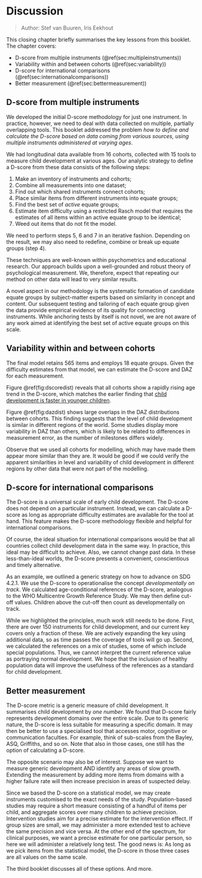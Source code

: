 # Discussion {#ch:discussion2}

> Author: Stef van Buuren, Iris Eekhout

This closing chapter briefly summarises the key lessons from this booklet. The chapter covers:

- D-score from multiple instruments (\@ref(sec:multipleinstruments))
- Variability within and between cohorts (\@ref(sec:variability))
- D-score for international comparisons (\@ref(sec:internationalcomparisons))
- Better measurement (\@ref(sec:bettermeasurement))


## D-score from multiple instruments {#sec:multipleinstruments}

We developed the initial D-score methodology for just one instrument. In practice, however, we need to deal with data collected on multiple, partially overlapping tools. This booklet addressed the problem *how to define and calculate the D-score based on data coming from various sources, using multiple instruments administered at varying ages*.

We had longitudinal data available from 16 cohorts, collected with 15 tools to measure child development at various ages. Our analytic strategy to define a D-score from these data consists of the following steps:

1. Make an inventory of instruments and cohorts;
2. Combine all measurements into one dataset;
3. Find out which shared instruments connect cohorts;
4. Place similar items from different instruments into equate groups;
5. Find the best set of *active* equate groups;
6. Estimate item difficulty using a restricted Rasch model that requires the  estimates of all items within an active equate group to be identical;
7. Weed out items that do not fit the model.

We need to perform steps 5, 6 and 7 in an iterative fashion. Depending on the result, we may also need to redefine, combine or break up equate groups (step 4).

These techniques are well-known within psychometrics and educational research. Our approach builds upon a well-grounded and robust theory of psychological measurement. We, therefore, expect that repeating our method on other data will lead to very similar results.

A novel aspect in our methodology is the systematic formation of candidate equate groups by subject-matter experts based on similarity in concept and content. Our subsequent testing and tailoring of each equate group given the data provide empirical evidence of its quality for connecting instruments. While anchoring tests by itself is not novel, we are not aware of any work aimed at identifying the best set of active equate groups on this scale.

## Variability within and between cohorts {#sec:variability}

The final model retains 565 items and employs 18 equate groups. Given the difficulty estimates from that model, we can estimate the D-score and DAZ for each measurement. 

Figure \@ref(fig:dscoredist) reveals that all cohorts show a rapidly rising age trend in the D-score, which matches the earlier finding that [child development is faster in younger children](https://d-score.org/dbook1/sec-probage.html). 

Figure \@ref(fig:dazdist) shows large overlaps in the DAZ distributions between cohorts. This finding suggests that the level of child development is similar in different regions of the world. Some studies display more variability in DAZ than others, which is likely to be related to differences in measurement error, as the number of milestones differs widely. 

Observe that we used all cohorts for modelling, which may have made them appear more similar than they are. It would be good if we could verify the apparent similarities in level and variability of child development in different regions by other data that were not part of the modelling.

## D-score for international comparisons {#sec:internationalcomparisons}

The D-score is a universal scale of early child development. The D-score does not depend on a particular instrument. Instead, we can calculate a D-score as long as appropriate difficulty estimates are available for the tool at hand. This feature makes the D-score methodology flexible and helpful for international comparisons.

Of course, the ideal situation for international comparisons would be that all countries collect child development data in the same way. In practice, this ideal may be difficult to achieve. Also, we cannot change past data. In these less-than-ideal worlds, the D-score presents a convenient, conscientious and timely alternative.

As an example, we outlined a generic strategy on how to advance on SDG 4.2.1. We use the D-score to operationalise the concept *developmentally on track*. We calculated age-conditional references of the D-score, analogous to the WHO Multicentre Growth Reference Study. We may then define cut-off values. Children above the cut-off then count as developmentally on track.

While we highlighted the principles,  much work still needs to be done. First, there are over 150 instruments for child development, and our current key covers only a fraction of these. We are actively expanding the key using additional data, so as time passes the coverage of tools will go up. Second, we calculated the references on a mix of studies, some of which include special populations. Thus, we cannot interpret the current reference value as portraying normal development. We hope that the inclusion of healthy population data will improve the usefulness of the references as a standard for child development.

## Better measurement {#sec:bettermeasurement}

The D-score metric is a generic measure of child development. It summarises child development by *one number*. We found that D-score fairly represents development domains over the entire scale. Due to its generic nature, the D-score is less suitable for measuring a specific domain. It may then be better to use a specialised tool that accesses motor, cognitive or communication faculties. For example, think of sub-scales from the Bayley, ASQ, Griffiths, and so on. Note that also in those cases, one still has the option of calculating a D-score.

The opposite scenario may also be of interest. Suppose we want to measure generic development AND identify any areas of slow growth. Extending the measurement by adding more items from domains with a higher failure rate will then increase precision in areas of suspected delay. 

Since we based the D-score on a statistical model, we may create instruments customised to the exact needs of the study. Population-based studies may require a short measure consisting of a handful of items per child, and aggregate scores over many children to achieve precision. Intervention studies aim for a precise estimate for the intervention effect. If group sizes are small, we may administer a more extended test to achieve the same precision and vice versa. At the other end of the spectrum, for clinical purposes, we want a precise estimate for one particular person, so here we will administer a relatively long test. The good news is: As long as we pick items from the statistical model, the D-score in those three cases are all values on the same scale.

The third booklet discusses all of these options. And more.
